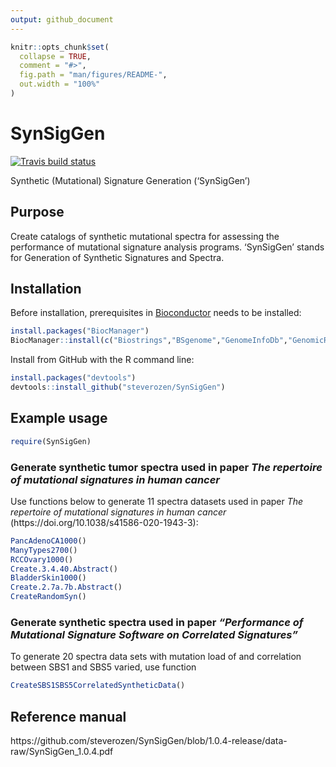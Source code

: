 ```yaml
---
output: github_document
---
```


<!-- README.md is generated from README.Rmd. Please edit that file -->

```r
knitr::opts_chunk$set(
  collapse = TRUE,
  comment = "#>",
  fig.path = "man/figures/README-",
  out.width = "100%"
)
```
# SynSigGen

<!-- badges: start -->

  [![Travis build status](https://travis-ci.com/steverozen/SynSigGen.svg?branch=master)](https://travis-ci.com/steverozen/SynSigGen)

<!-- badges: end -->

Synthetic (Mutational) Signature Generation ('SynSigGen')

## Purpose

Create catalogs of synthetic mutational spectra for assessing the
  performance of mutational signature analysis programs. 'SynSigGen' stands
  for Generation of Synthetic Signatures and Spectra.

## Installation

Before installation, prerequisites in 
[Bioconductor](https://www.bioconductor.org/)
needs to be installed:

```r
install.packages("BiocManager")
BiocManager::install(c("Biostrings","BSgenome","GenomeInfoDb","GenomicRanges"))
```

Install from GitHub with the R command line:

``` r
install.packages("devtools")
devtools::install_github("steverozen/SynSigGen")
```

## Example usage

``` r
require(SynSigGen)
```

### Generate synthetic tumor spectra used in paper *The repertoire of mutational signatures in human cancer*

Use functions below to generate 11 spectra datasets used in paper
*The repertoire of mutational signatures in human cancer* 
(https://doi.org/10.1038/s41586-020-1943-3):

``` r
PancAdenoCA1000()
ManyTypes2700()
RCCOvary1000()
Create.3.4.40.Abstract()
BladderSkin1000()
Create.2.7a.7b.Abstract()
CreateRandomSyn()
```

### Generate synthetic spectra used in paper *"Performance of Mutational Signature Software on Correlated Signatures"*

To generate 20 spectra data sets with mutation load of 
and correlation between SBS1 and SBS5 varied, use function 

``` r
CreateSBS1SBS5CorrelatedSyntheticData()
```



## Reference manual
https://github.com/steverozen/SynSigGen/blob/1.0.4-release/data-raw/SynSigGen_1.0.4.pdf
